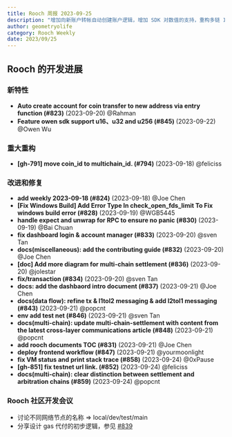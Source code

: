 ```yaml
---
title: Rooch 周报 2023-09-25
description: "增加向新账户转帐自动创建账户逻辑，增加 SDK 对数值的支持，重构多链 ID，对文档架构和内容补充，修复小问题"
author: geometryolife
category: Rooch Weekly
date: 2023/09/25
---
```



<PostHeader />

## Rooch 的开发进展

### 新特性

- **Auto create account for coin transfer to new address via entry function (#823)** (2023-09-20) @Rahman
- **Feature owen sdk support u16、u32 and u256 (#845)** (2023-09-22) @Owen Wu

### 重大重构

- **[gh-791] move coin_id to multichain_id. (#794)** (2023-09-18) @feliciss

### 改进和修复

- **add weekly 2023-09-18 (#824)** (2023-09-18) @Joe Chen
- **[Fix Windows Build] Add Error Type In check_open_fds_limit To Fix windows build error (#828)** (2023-09-19) @WGB5445
- **handle expect and unwrap for RPC to ensure no panic (#830)** (2023-09-19) @Bai Chuan
- **fix dashboard login & account manager (#833)** (2023-09-20) @sven Tan
- **docs(miscellaneous): add the contributing guide (#832)** (2023-09-20) @Joe Chen
- **[doc] Add more diagram for multi-chain settlement (#836)** (2023-09-20) @jolestar
- **fix/transaction (#834)** (2023-09-20) @sven Tan
- **docs: add the dashbaord intro document (#837)** (2023-09-21) @Joe Chen
- **docs(data flow): refine tx & l1tol2 messaging & add l2tol1 messaging (#843)** (2023-09-21) @popcnt
- **env add test net (#846)** (2023-09-21) @sven Tan
- **docs(multi-chain): update multi-chain-settlement with content from the latest cross-layer communications article (#848)** (2023-09-21) @popcnt
- **add rooch documents TOC (#831)** (2023-09-21) @Joe Chen
- **deploy frontend workflow (#847)** (2023-09-21) @yourmoonlight
- **fix VM status and print stack trace (#858)** (2023-09-24) @0xPause
- **[gh-851] fix testnet url link. (#852)** (2023-09-24) @feliciss
- **docs(multi-chain): clear distinction between settlement and arbitration chains (#859)** (2023-09-24) @popcnt

### Rooch 社区开发会议

- 讨论不同网络节点的名称 => local/dev/test/main
- 分享设计 gas 代付的初步逻辑，参见 [#839](https://github.com/rooch-network/rooch/issues/839)
